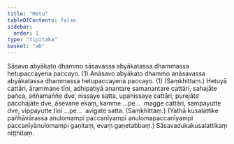 ```yaml
---
title: "Hetu"
tableOfContents: false
sidebar:
  order: 1
type: "tipitaka"
basket: "ab"
---
```



<DynamicBreadcrumb />

<Division number="18">

<Paragraph number="1621">
Sāsavo abyākato dhammo sāsavassa abyākatassa dhammassa hetupaccayena paccayo. (1)
</Paragraph>

<Paragraph number="1622">
Anāsavo abyākato dhammo anāsavassa abyākatassa dhammassa hetupaccayena paccayo. (1) (Saṃkhittaṃ.)
</Paragraph>

</Division>
<Division number="19">

<Paragraph number="1623">
Hetuyā cattāri, ārammaṇe tīṇi, adhipatiyā anantare samanantare cattāri, sahajāte pañca, aññamaññe dve, nissaye satta, upanissaye cattāri, purejāte pacchājāte dve, āsevane ekaṃ, kamme …pe…  magge cattāri, sampayutte dve, vippayutte tīṇi …pe…  avigate satta. (Saṃkhittaṃ.)
</Paragraph>

<Paragraph number="1624">
(Yathā kusalattike pañhāvārassa anulomampi paccanīyampi anulomapaccanīyampi paccanīyānulomampi gaṇitaṃ, evaṃ gaṇetabbaṃ.)

</Paragraph>
</Division>

<Paragraph number="1625" type="center">
Sāsavadukakusalattikaṃ niṭṭhitaṃ.
</Paragraph>